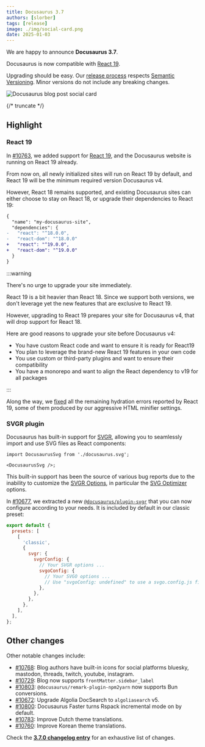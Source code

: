 ```yaml
---
title: Docusaurus 3.7
authors: [slorber]
tags: [release]
image: ./img/social-card.png
date: 2025-01-03
---
```


We are happy to announce **Docusaurus 3.7**.

Docusaurus is now compatible with [React 19](https://react.dev/blog/2024/12/05/react-19).

Upgrading should be easy. Our [release process](/community/release-process) respects [Semantic Versioning](https://semver.org/). Minor versions do not include any breaking changes.

![Docusaurus blog post social card](./img/social-card.png)

{/* truncate */}

## Highlight

### React 19

In [#10763](https://github.com/facebook/docusaurus/pull/10763), we added support for [React 19](https://react.dev/blog/2024/12/05/react-19), and the Docusaurus website is running on React 19 already.

From now on, all newly initialized sites will run on React 19 by default, and React 19 will be the minimum required version Docusaurus v4.

However, React 18 remains supported, and existing Docusaurus sites can either choose to stay on React 18, or upgrade their dependencies to React 19:

```diff
{
  "name": "my-docusaurus-site",
  "dependencies": {
-   "react": "^18.0.0",
-   "react-dom": "^18.0.0"
+   "react": "^19.0.0",
+   "react-dom": "^19.0.0"
  }
}
```

:::warning

There's no urge to upgrade your site immediately.

React 19 is a bit heavier than React 18. Since we support both versions, we don't leverage yet the new features that are exclusive to React 19.

However, upgrading to React 19 prepares your site for Docusaurus v4, that will drop support for React 18.

Here are good reasons to upgrade your site before Docusaurus v4:

- You have custom React code and want to ensure it is ready for React19
- You plan to leverage the brand-new React 19 features in your own code
- You use custom or third-party plugins and want to ensure their compatibility
- You have a monorepo and want to align the React dependency to v19 for all packages

:::

Along the way, we [fixed](https://github.com/facebook/docusaurus/pull/10786) all the remaining hydration errors reported by React 19, some of them produced by our aggressive HTML minifier settings.

### SVGR plugin

Docusaurus has built-in support for [SVGR](https://github.com/gregberge/svgr), allowing you to seamlessly import and use SVG files as React components:

```tsx
import DocusaurusSvg from './docusaurus.svg';

<DocusaurusSvg />;
```

This built-in support has been the source of various bug reports due to the inability to customize the [SVGR Options](https://react-svgr.com/docs/options/), in particular the [SVG Optimizer](https://svgo.dev/) options.

In [#10677](https://github.com/facebook/docusaurus/pull/10677), we extracted a new [`@docusaurus/plugin-svgr`](/docs/api/plugins/@docusaurus/plugin-svgr) that you can now configure according to your needs. It is included by default in our classic preset:

```js
export default {
  presets: [
    [
      'classic',
      {
        svgr: {
          svgrConfig: {
            // Your SVGR options ...
            svgoConfig: {
              // Your SVGO options ...
              // Use "svgoConfig: undefined" to use a svgo.config.js file
            },
          },
        },
      },
    ],
  ],
};
```

## Other changes

Other notable changes include:

- [#10768](https://github.com/facebook/docusaurus/pull/10768): Blog authors have built-in icons for social platforms bluesky, mastodon, threads, twitch, youtube, instagram.
- [#10729](https://github.com/facebook/docusaurus/pull/10729): Blog now supports `frontMatter.sidebar_label`
- [#10803](https://github.com/facebook/docusaurus/pull/10803): `@docusaurus/remark-plugin-npm2yarn` now supports Bun conversions.
- [#10672](https://github.com/facebook/docusaurus/pull/10672): Upgrade Algolia DocSearch to `algoliasearch` v5.
- [#10800](https://github.com/facebook/docusaurus/pull/10800): Docusaurus Faster turns Rspack incremental mode on by default.
- [#10783](https://github.com/facebook/docusaurus/pull/10783): Improve Dutch theme translations.
- [#10760](https://github.com/facebook/docusaurus/pull/10760): Improve Korean theme translations.

Check the **[3.7.0 changelog entry](/changelog/3.7.0)** for an exhaustive list of changes.
